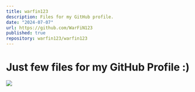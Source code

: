 ```yaml
---
title: warfin123
description: Files for my GitHub profile.
date: "2024-07-07"
url: https://github.com/WarFiN123
published: true
repository: warfin123/warfin123
---
```


# Just few files for my GitHub Profile :)
[![](https://i.postimg.cc/dtLd3grd/War-Fi-N123-War-Fi-N.png)](https://github.com/WarFiN123)